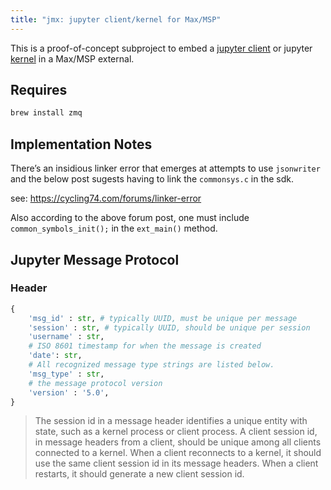 ```yaml
---
title: "jmx: jupyter client/kernel for Max/MSP"
---
```


This is a proof-of-concept subproject to embed a [jupyter client](https://jupyter-client.readthedocs.io/en/stable/messaging.html) or jupyter [kernel](https://github.com/jupyter-xeus/xeus-python) in a Max/MSP external.

## Requires

```bash
brew install zmq
```

## Implementation Notes

There's an insidious linker error that emerges at attempts to use `jsonwriter` and the below post sugests having to link the `commonsys.c` in the sdk.

see: <https://cycling74.com/forums/linker-error>

Also according to the above forum post, one must include `common_symbols_init();` in the `ext_main()` method.

## Jupyter Message Protocol

### Header

```python
{
    'msg_id' : str, # typically UUID, must be unique per message
    'session' : str, # typically UUID, should be unique per session
    'username' : str,
    # ISO 8601 timestamp for when the message is created
    'date': str,
    # All recognized message type strings are listed below.
    'msg_type' : str,
    # the message protocol version
    'version' : '5.0',
}
```

> The session id in a message header identifies a unique entity with state, such as a kernel process or client process.
> A client session id, in message headers from a client, should be unique among all clients connected to a kernel. When a client reconnects to a kernel, it should use the same client session id in its message headers. When a client restarts, it should generate a new client session id.
